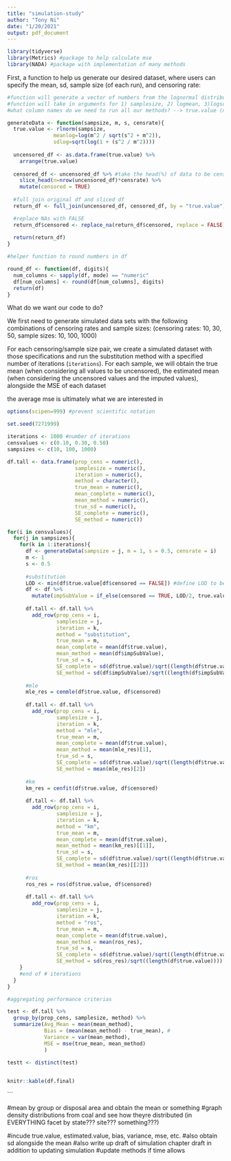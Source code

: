 ```yaml
---
title: "simulation-study"
author: "Tony Ni"
date: "1/20/2021"
output: pdf_document
---
```


```r
library(tidyverse)
library(Metrics) #package to help calculate mse
library(NADA) #package with implementation of many methods
```


First, a function to help us generate our desired dataset, where users can specify the mean, sd, sample size (of each run), and censoring rate:

```r
#function will generate a vector of numbers from the lognormal distribution and censor them at the given rate
#function will take in arguments for 1) samplesize, 2) logmean, 3)logsd
#what column names do we need to run all our methods? --> true.value (numeric), below (boolean)

generateData <- function(sampsize, m, s, censrate){
  true.value <- rlnorm(sampsize, 
               meanlog=log(m^2 / sqrt(s^2 + m^2)),
               sdlog=sqrt(log(1 + (s^2 / m^2))))
  
  uncensored_df <- as.data.frame(true.value) %>%
    arrange(true.value)
  
  censored_df <- uncensored_df %>% #take the head(%) of data to be censored
    slice_head(n=nrow(uncensored_df)*censrate) %>%
    mutate(censored = TRUE)
  
  #full join original df and sliced df
  return_df <- full_join(uncensored_df, censored_df, by = "true.value")

  #replace NAs with FALSE
  return_df$censored <- replace_na(return_df$censored, replace = FALSE)
  
  return(return_df)
}
```

```r
#helper function to round numbers in df

round_df <- function(df, digits){
  num_columns <- sapply(df, mode) == "numeric"
  df[num_columns] <- round(df[num_columns], digits)
  return(df)
}

```


What do we want our code to do? 

We first need to generate simulated data sets with the following combinations of censoring rates and sample sizes: (censoring rates: 10, 30, 50, sample sizes: 10, 100, 1000)

For each censoring/sample size pair, we create a simulated dataset with those specifications and run the substitution method with a specified number of iterations (`iterations`). For each sample, we will obtain the true mean (when considering all values to be uncensored), the estimated mean (when considering the uncensored values and the imputed values), alongside the MSE of each dataset`       `

the average mse is ultimately what we are interested in

```r
options(scipen=999) #prevent scientific notation

set.seed(7271999)

iterations <- 1000 #number of iterations
censvalues <- c(0.10, 0.30, 0.50)
sampsizes <- c(10, 100, 1000)

df.tall <- data.frame(prop_cens = numeric(),
                      samplesize = numeric(),
                      iteration = numeric(),
                      method = character(),
                      true_mean = numeric(),
                      mean_complete = numeric(),
                      mean_method = numeric(),
                      true_sd = numeric(),
                      SE_complete = numeric(),
                      SE_method = numeric())

for(i in censvalues){
  for(j in sampsizes){
    for(k in 1:iterations){
      df <- generateData(sampsize = j, m = 1, s = 0.5, censrate = i)
      m <- 1
      s <- 0.5
      
      #substitution
      LOD <- min(df$true.value[df$censored == FALSE]) #define LOD to be smallest, uncensored value
      df <- df %>%
        mutate(impSubValue = if_else(censored == TRUE, LOD/2, true.value))
      
      df.tall <- df.tall %>%
        add_row(prop_cens = i,
                samplesize = j,
                iteration = k,
                method = "substitution",
                true_mean = m,
                mean_complete = mean(df$true.value),
                mean_method = mean(df$impSubValue),
                true_sd = s,
                SE_complete = sd(df$true.value)/sqrt((length(df$true.value))),
                SE_method = sd(df$impSubValue)/sqrt((length(df$impSubValue))))
      
      #mle
      mle_res = cenmle(df$true.value, df$censored)
      
      df.tall <- df.tall %>%
        add_row(prop_cens = i,
                samplesize = j,
                iteration = k,
                method = "mle",
                true_mean = m,
                mean_complete = mean(df$true.value),
                mean_method = mean(mle_res)[1],
                true_sd = s,
                SE_complete = sd(df$true.value)/sqrt((length(df$true.value))),
                SE_method = mean(mle_res)[2])
      
      #km
      km_res = cenfit(df$true.value, df$censored)
      
      df.tall <- df.tall %>%
        add_row(prop_cens = i,
                samplesize = j,
                iteration = k,
                method = "km",
                true_mean = m,
                mean_complete = mean(df$true.value),
                mean_method = mean(km_res)[[1]],
                true_sd = s,
                SE_complete = sd(df$true.value)/sqrt((length(df$true.value))),
                SE_method = mean(km_res)[[2]])
      
      #ros
      ros_res = ros(df$true.value, df$censored)
      
      df.tall <- df.tall %>%
        add_row(prop_cens = i,
                samplesize = j,
                iteration = k,
                method = "ros",
                true_mean = m,
                mean_complete = mean(df$true.value),
                mean_method = mean(ros_res),
                true_sd = s,
                SE_complete = sd(df$true.value)/sqrt((length(df$true.value))),
                SE_method = sd(ros_res)/sqrt((length(df$true.value))))
    }
    #end of # iterations
  }
}

#aggregating performance criterias

test <- df.tall %>%
  group_by(prop_cens, samplesize, method) %>%
  summarize(Avg_Mean = mean(mean_method),
            Bias = (mean(mean_method) - true_mean), #
            Variance = var(mean_method),
            MSE = mse(true_mean, mean_method) 
            )

testt <- distinct(test)
  
```

\newpage

```r
knitr::kable(df.final)
```

<!--

```r
# SPACE TO TEST BELOW

df <- generateData(sampsize = 100, m = 1, s = 0.5, censrate = 0.10)

LOD <- min(df$true.value[df$censored == FALSE]) #define LOD to be smallest, uncensored value

df <- df %>%
  mutate(impSubValue = if_else(censored == TRUE, LOD/2, true.value))

true.mean <- mean(df$true.value)
est.mean <- mean(df$impSubValue)

#playing around with putting data into a df
combinations <- cbind(combinations, substitution = sub.list.MSE)

test <- df.final %>%
  mutate_at(c(2:3), as.numeric)
  
-->
```

#mean by group or disposal area and obtain the mean or something
#graph density distributions from coal and see how theyre distributed (in EVERYTHING facet by state??? site??? something???)

#incude true.value, estimated.value, bias, variance, mse, etc.
#also obtain sd alongside the mean
#also write up draft of simulation chapter draft in addition to updating simulation
#update methods if time allows
